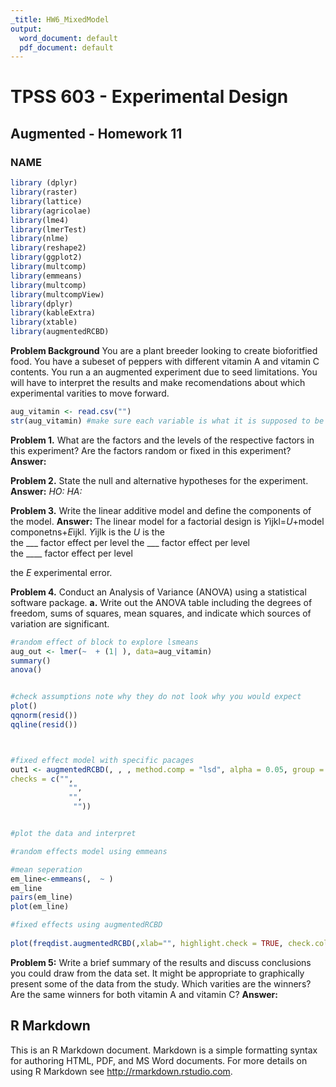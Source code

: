 ---
_title: HW6_MixedModel
output:
  word_document: default
  pdf_document: default
---

# TPSS 603 - Experimental Design
## Augmented - Homework 11
### NAME

```{r setup, include=FALSE}
library (dplyr)
library(raster)
library(lattice)
library(agricolae)
library(lme4)
library(lmerTest)
library(nlme)
library(reshape2)
library(ggplot2)
library(multcomp)
library(emmeans)
library(multcomp)
library(multcompView)
library(dplyr)
library(kableExtra)
library(xtable)
library(augmentedRCBD)
```

**Problem Background**
You are a plant breeder looking to create bioforitfied food. You have a subeset of peppers with different vitamin A and vitamin C contents. You run a an augmented experiment due to seed limitations. You will have to interpret the results and make recomendations about which experimental varities to move forward.  

```{r}

aug_vitamin <- read.csv("")
str(aug_vitamin) #make sure each variable is what it is supposed to be (factor,  numberic, character)

```
**Problem 1.** What are the factors and the levels of the respective factors in this experiment? Are the factors random or fixed in this experiment?
**Answer:** 

**Problem 2.** State the null and alternative hypotheses for the experiment.
**Answer:**
*HO:* 
*HA:* 

**Problem 3.** Write the linear additive model and define the components of the model.
**Answer:**
The linear model for a factorial design is *Y*ijkl=*U*+model componetns+*E*ijkl. 
*Y*ijlk is the 
*U* is the  
the ___ factor effect per level 
the ___  factor effect per level  
the ____ factor effect per level  

the *E* experimental error. 

**Problem 4.** Conduct an Analysis of Variance (ANOVA) using a statistical software package.
**a.**	Write out the ANOVA table including the degrees of freedom, sums of squares, mean squares, and indicate which sources of variation are significant. 
```{r}

#random effect of block to explore lsmeans 
aug_out <- lmer(~  + (1| ), data=aug_vitamin)
summary()
anova()


#check assumptions note why they do not look why you would expect
plot()
qqnorm(resid())
qqline(resid())




```


```{r}

#fixed effect model with specific pacages
out1 <- augmentedRCBD(, , , method.comp = "lsd", alpha = 0.05, group = TRUE, console = TRUE,
checks = c("",
             "",
             "",
              ""))



```

```{r}

#plot the data and interpret

#random effects model using emmeans

#mean seperation
em_line<-emmeans(,  ~ )
em_line
pairs(em_line)
plot(em_line)

#fixed effects using augmentedRCBD 
  
plot(freqdist.augmentedRCBD(,xlab="", highlight.check = TRUE, check.col = "red"))

```

**Problem 5:** Write a brief summary of the results and discuss conclusions you could draw from the data set.  It might be appropriate to graphically present some of the data from the study. Which varities are the winners? Are the same winners for both vitamin A and vitamin C?
**Answer:** 



## R Markdown

This is an R Markdown document. Markdown is a simple formatting syntax for authoring HTML, PDF, and MS Word documents. For more details on using R Markdown see <http://rmarkdown.rstudio.com>.

